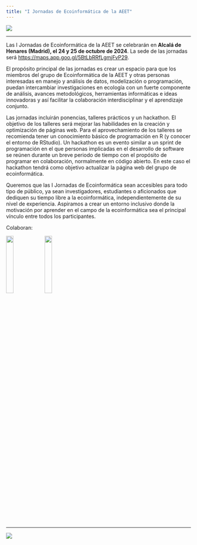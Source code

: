 ```yaml
---
title: "I Jornadas de Ecoinformática de la AEET"
---
```


![](images/plaza-de-san-diego-universidad-1.png){fig-align="center"}

------------------------------------------------------------------------

Las I Jornadas de Ecoinformática de la AEET se celebrarán en **Alcalá de Henares (Madrid), el 24 y 25 de octubre de 2024**. La sede de las jornadas será [https://maps.app.goo.gl/5BtLbRRfLgmjFvP29](https://maps.app.goo.gl/2CRoNPWiuwyFVQZ6A).

El propósito principal de las jornadas es crear un espacio para que los miembros del grupo de Ecoinformática de la AEET y otras personas interesadas en manejo y análisis de datos, modelización o programación, puedan intercambiar investigaciones en ecología con un fuerte componente de análisis, avances metodológicos, herramientas informáticas e ideas innovadoras y así facilitar la colaboración interdisciplinar y el aprendizaje conjunto.

Las jornadas incluirán ponencias, talleres prácticos y un hackathon. El objetivo de los talleres será mejorar las habilidades en la creación y optimización de páginas web. Para el aprovechamiento de los talleres se recomienda tener un conocimiento básico de programación en R (y conocer el entorno de RStudio). Un hackathon es un evento similar a un sprint de programación en el que personas implicadas en el desarrollo de software se reúnen durante un breve periodo de tiempo con el propósito de programar en colaboración, normalmente en código abierto. En este caso el hackathon tendrá como objetivo actualizar la página web del grupo de ecoinformática.

Queremos que las I Jornadas de Ecoinformática sean accesibles para todo tipo de público, ya sean investigadores, estudiantes o aficionados que dediquen su tiempo libre a la ecoinformática, independientemente de su nivel de experiencia. Aspiramos a crear un entorno inclusivo donde la motivación por aprender en el campo de la ecoinformática sea el principal vínculo entre todos los participantes.

Colaboran:

![](https://secuah.web.uah.es/2017/wp-content/uploads/2017/02/image4.png){fig-align="left" width=20%}
![](https://imscdn.abcore.org/r/aeet.org/w300-h143/mm/image/logobueno2.png){fig-align="right" width=20%}




------------------------------------------------------------------------

![](images/Logo_ecoinf_10.jpg){fig-align="center"}
